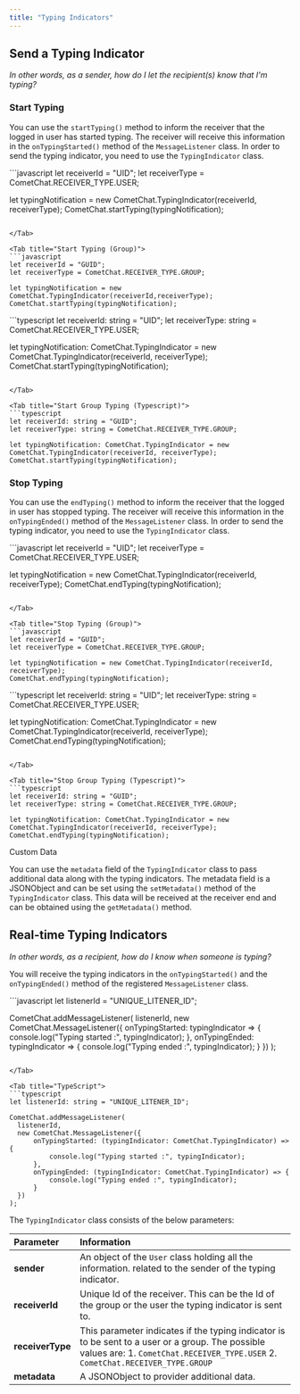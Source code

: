 ```yaml
---
title: "Typing Indicators"
---
```




## Send a Typing Indicator

*In other words, as a sender, how do I let the recipient(s) know that I'm typing?*

### Start Typing

You can use the `startTyping()` method to inform the receiver that the logged in user has started typing. The receiver will receive this information in the `onTypingStarted()` method of the `MessageListener` class. In order to send the typing indicator, you need to use the `TypingIndicator` class.

<Tabs>
<Tab title="Start Typing (User)">
```javascript
let receiverId = "UID";
let receiverType = CometChat.RECEIVER_TYPE.USER;

let typingNotification = new CometChat.TypingIndicator(receiverId, receiverType);
CometChat.startTyping(typingNotification);
```

</Tab>

<Tab title="Start Typing (Group)">
```javascript
let receiverId = "GUID";
let receiverType = CometChat.RECEIVER_TYPE.GROUP;

let typingNotification = new CometChat.TypingIndicator(receiverId,receiverType);
CometChat.startTyping(typingNotification);
```

</Tab>

<Tab title="Start User Typing (Typescript)">
```typescript
let receiverId: string = "UID";
let receiverType: string = CometChat.RECEIVER_TYPE.USER;

let typingNotification: CometChat.TypingIndicator = new CometChat.TypingIndicator(receiverId, receiverType);
CometChat.startTyping(typingNotification);
```

</Tab>

<Tab title="Start Group Typing (Typescript)">
```typescript
let receiverId: string = "GUID";
let receiverType: string = CometChat.RECEIVER_TYPE.GROUP;

let typingNotification: CometChat.TypingIndicator = new CometChat.TypingIndicator(receiverId, receiverType);
CometChat.startTyping(typingNotification);
```

</Tab>

</Tabs>

### Stop Typing

You can use the `endTyping()` method to inform the receiver that the logged in user has stopped typing. The receiver will receive this information in the `onTypingEnded()` method of the `MessageListener` class. In order to send the typing indicator, you need to use the `TypingIndicator` class.

<Tabs>
<Tab title="Stop Typing (User)">
```javascript
let receiverId = "UID";
let receiverType = CometChat.RECEIVER_TYPE.USER;

let typingNotification = new CometChat.TypingIndicator(receiverId, receiverType);
CometChat.endTyping(typingNotification);
```

</Tab>

<Tab title="Stop Typing (Group)">
```javascript
let receiverId = "GUID";
let receiverType = CometChat.RECEIVER_TYPE.GROUP;

let typingNotification = new CometChat.TypingIndicator(receiverId, receiverType);
CometChat.endTyping(typingNotification);
```

</Tab>

<Tab title="Stop User Typing (Typescript)">
```typescript
let receiverId: string = "UID";
let receiverType: string = CometChat.RECEIVER_TYPE.USER;

let typingNotification: CometChat.TypingIndicator = new CometChat.TypingIndicator(receiverId, receiverType);
CometChat.endTyping(typingNotification);
```

</Tab>

<Tab title="Stop Group Typing (Typescript)">
```typescript
let receiverId: string = "GUID";
let receiverType: string = CometChat.RECEIVER_TYPE.GROUP;

let typingNotification: CometChat.TypingIndicator = new CometChat.TypingIndicator(receiverId, receiverType);
CometChat.endTyping(typingNotification);
```

</Tab>

</Tabs>

<Note>
Custom Data

You can use the `metadata` field of the `TypingIndicator` class to pass additional data along with the typing indicators. The metadata field is a JSONObject and can be set using the `setMetadata()` method of the `TypingIndicator` class. This data will be received at the receiver end and can be obtained using the `getMetadata()` method.

</Note>

## Real-time Typing Indicators

*In other words, as a recipient, how do I know when someone is typing?*

You will receive the typing indicators in the `onTypingStarted()` and the `onTypingEnded()` method of the registered `MessageListener` class.

<Tabs>
<Tab title="Message Listener">
```javascript
let listenerId = "UNIQUE_LITENER_ID";

CometChat.addMessageListener(
listenerId,
new CometChat.MessageListener({
  onTypingStarted: typingIndicator => {
    console.log("Typing started :", typingIndicator);
  },
  onTypingEnded: typingIndicator => {
    console.log("Typing ended :", typingIndicator);
  }
})
);
```

</Tab>

<Tab title="TypeScript">
```typescript
let listenerId: string = "UNIQUE_LITENER_ID";

CometChat.addMessageListener(
  listenerId,
  new CometChat.MessageListener({
      onTypingStarted: (typingIndicator: CometChat.TypingIndicator) => {
          console.log("Typing started :", typingIndicator);
      },
      onTypingEnded: (typingIndicator: CometChat.TypingIndicator) => {
          console.log("Typing ended :", typingIndicator);
      }
  })
);
```

</Tab>

</Tabs>

The `TypingIndicator` class consists of the below parameters:

| Parameter        | Information                                                                                                                                                                        |
| :---------------- | :---------------------------------------------------------------------------------------------------------------------------------------------------------------------------------- |
| **sender**       | An object of the `User` class holding all the information. related to the sender of the typing indicator.                                                                          |
| **receiverId**   | Unique Id of the receiver. This can be the Id of the group or the user the typing indicator is sent to.                                                                            |
| **receiverType** | This parameter indicates if the typing indicator is to be sent to a user or a group. The possible values are: 1. `CometChat.RECEIVER_TYPE.USER` 2. `CometChat.RECEIVER_TYPE.GROUP` |
| **metadata**     | A JSONObject to provider additional data.                                                                                                                                          |
